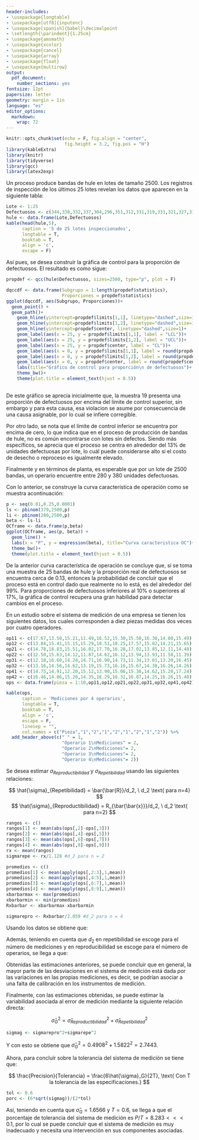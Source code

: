 ```yaml
---
header-includes:
- \usepackage{longtable}
- \usepackage[utf8]{inputenc}
- \usepackage[spanish]{babel}\decimalpoint
- \setlength{\parindent}{1.25cm}
- \usepackage{amsmath}
- \usepackage{xcolor}
- \usepackage{cancel}
- \usepackage{array}
- \usepackage{float}
- \usepackage{multirow}
output:
  pdf_document: 
    number_sections: yes
fontsize: 12pt
papersize: letter
geometry: margin = 1in
language: "es"
editor_options: 
  markdown: 
    wrap: 72
---
```


```r
knitr::opts_chunk$set(echo = F, fig.align = "center",
                      fig.height = 3.2, fig.pos = "H")
library(kableExtra)
library(knitr)
library(tidyverse)
library(qcc)
library(latex2exp)
```

```{=tex}
\input{titlepage}
\thispagestyle{empty}
\tableofcontents
\newpage
\thispagestyle{empty}
\listoffigures
\newpage
```

```{=tex}
\pagestyle{myheadings}
\setcounter{page}{4}
```

<!-- Gaviria -->

\section{Ejercicio 1}

Un proceso produce bandas de hule en lotes de tamaño 2500. Los registros de inspección de los últimos 25 lotes revelan los datos que aparecen en la siguiente tabla:

```r
Lote <- 1:25
Defectuosos <- c(344,338,332,337,304,296,351,312,331,319,331,321,327,310,332,312,329,352,386,335,324,335,327,320,340)
hule <- data.frame(Lote,Defectuosos)
kable(head(hule,5),
      caption = '5 de 25 lotes inspeccionados',
      longtable = T,
      booktab = T, 
      align = 'c',
      escape = F)
```

\subsection{Literal a}

Así pues, se desea construír la gráfica de control para la proporción de defectuosos. El resultado es como sigue:

```r
propdef <- qcc(hule$Defectuosos, sizes=2500, type="p", plot = F)

dqccdf <- data.frame(Subgrupo = 1:length(propdef$statistics), 
                     Proporciones = propdef$statistics)
ggplot(dqccdf, aes(Subgrupo, Proporciones))+
  geom_point() +
  geom_path()+
    geom_hline(yintercept=propdef$limits[1,1], linetype="dashed",size=1)+
    geom_hline(yintercept=propdef$limits[1,2], linetype="dashed",size=1)+
    geom_hline(yintercept=propdef$center, linetype="dashed",size=1)+
    geom_label(aes(x = 25, y = propdef$limits[1,1], label = "LCL"))+
    geom_label(aes(x = 25, y = propdef$limits[1,2], label = "UCL"))+
    geom_label(aes(x = 25, y = propdef$center, label = "CL"))+
    geom_label(aes(x = 0, y = propdef$limits[1,1], label = round(propdef$limits[1,1],3)))+
    geom_label(aes(x = 0, y = propdef$limits[1,2], label = round(propdef$limits[1,2],3)))+
    geom_label(aes(x = 0, y = propdef$center, label = round(propdef$center,3)))+
    labs(title="Gráfico de control para proporción\n de defectuosos")+
    theme_bw()+
    theme(plot.title = element_text(hjust = 0.5))
  
```

De este gráfico se aprecia inicialmente que, la muestra 19 presenta una proporción de defectuosos por encima del límite de control superior, sin embargo y para esta causa, esa violacion se asume por consecuencia de una causa asignable, por lo cual se infiere corregible. 

Por otro lado, se nota que el límite de control inferior se encuentra por encima de cero, lo que indica que en el proceso de producción de bandas de hule, no es común encontrarse con lotes sin defectos. Siendo más específicos, se aprecia que el proceso se centra en alrededor del 13% de unidades defectuosas por lote, lo cuál puede considerarse alto si el costo de desecho o reproceso es igualmente elevado. 

Finalmente y en términos de planta, es esperable que por un lote de 2500 bandas, un operario encuentre entre 280 y 380 unidades defectuosas. 

\subsection{Literal b}

Con lo anterior, se construye la curva característica de operación como se muestra acontinuación:

```r
p <- seq(0.01,0.25,0.0001)
ls <- pbinom(379,2500,p)
li <- pbinom(280,2500,p)
beta <- ls-li
OCframe <- data.frame(p,beta)
ggplot(OCframe, aes(p, beta)) +
  geom_line() +
  labs(x = "P", y = expression(beta), title="Curva caracteristica OC")+
  theme_bw()+
  theme(plot.title = element_text(hjust = 0.5))
```

De la anterior curva característica de operación se concluye que, si se toma una muestra de 25 bandas de hule y la proporción real de defectuosos se encuentra cerca de 0.13, entonces la probabilidad de concluír que el proceso está en control dado que realmente no lo está, es del alrededor del 99%. Para proporciones de defectuosos inferiores al 10% o superiores al 17%, la gráfica de control recupera una gran habilidad para detectar cambios en el proceso.

<!-- Juanjo -->

\section{Ejercicio 2}

<!-- Simon -->

\section{Ejercicio 3}

\section{Ejercicio 4}

<!-- Gaviria -->

\section{Ejercicio 5}

En un estudio sobre el sistema de medición de una empresa se tienen los siguientes datos, los cuales corresponden a diez piezas medidas dos veces por cuatro operadores.

```r
op11 <- c(17.67,13.50,15.21,11.49,16.52,15.30,15.50,16.30,14.80,15.49)
op12 <- c(13.84,15.41,15.15,15.29,18.51,18.25,17.57,15.82,14.21,15.65)
op21 <- c(14.78,18.83,15.51,16.02,17.70,16.28,17.02,13.85,12.11,14.48)
op22 <- c(12.50,15.63,14.12,11.87,14.62,16.12,13.94,13.93,11.58,11.39)
op31 <- c(12.10,16.60,14.24,14.71,16.90,14.73,11.34,13.01,13.20,16.45)
op32 <- c(13.16,14.56,14.62,13.19,15.73,16.16,15.67,14.38,16.26,14.26)
op41 <- c(14.75,14.91,12.20,15.12,13.90,15.06,15.36,14.62,15.20,17.24)
op42 <- c(16.46,14.86,15.20,14.35,16.29,16.32,16.87,14.25,16.26,15.40)
ops <- data.frame(pieza = 1:10,op11,op12,op21,op22,op31,op32,op41,op42)

kable(ops,
      caption = 'Mediciones por 4 operarios',
      longtable = T,
      booktab = T, 
      align = 'c',
      escape = F,
      linesep = "",
      col.names = c("Pieza","1","2","1","2","1","2","1","2")) %>%
  add_header_above(c(" " = 1,
                     "Operario 1\nMediciones" = 2, 
                     "Operario 2\nMediciones"= 2,
                     "Operario 3\nMediciones"= 2,
                     "Operario 4\nMediciones"= 2))
```

\subsection{Literal a}

Se desea estimar $\sigma_{Reproductibilidad}$ y $\sigma_{Repetibilidad}$ usando las siguientes relaciones:

$$
\hat{\sigma}_{Repetibilidad} = \bar{\bar{R}}/d_2, \ d_2 \text{ para n=4}
$$
$$
\hat{\sigma}_{Reproductibilidad} = R_{\bar{\bar{x}}}/d_2, \ d_2 \text{ para n=2}
$$
```r
rangos <- c()
rangos[1] <- mean(abs(ops[,2]-ops[,3]))
rangos[2] <- mean(abs(ops[,4]-ops[,5]))
rangos[3] <- mean(abs(ops[,6]-ops[,7]))
rangos[4] <- mean(abs(ops[,8]-ops[,9]))
rx <- mean(rangos) 
sigmarepe <- rx/1.128 #d_2 para n = 2

promedios <- c()
promedios[1] <- mean(apply(ops[,2:3],1,mean))
promedios[2] <- mean(apply(ops[,4:5],1,mean))
promedios[3] <- mean(apply(ops[,6:7],1,mean))
promedios[4] <- mean(apply(ops[,8:9],1,mean))
xbarbarmax <- max(promedios)
xbarbarmin <- min(promedios)
Rxbarbar <- xbarbarmax-xbarbarmin

sigmarepro <- Rxbarbar/2.059 #d_2 para n = 4
```


Usando los datos se obtiene que:

\begin{itemize}
\item $\bar{\bar{R}} = 1.7848$
\item $R_{\bar{\bar{x}}} = 1.011$
\end{itemize}

Además, teniendo en cuenta que $d_2$ en repetibilidad se escoge para el número de mediciones y en reproducibilidad se escoge para el número de operarios, se llega a que:

\begin{itemize}
\item $\hat{\sigma}_{Repetibilidad} = 1.5822$
\item $\hat{\sigma}_{Reproductibilidad} = 0.4908$
\end{itemize}

\subsection{Literal b}

Obtenidas las estimaciones anteriores, se puede concluír que en general, la mayor parte de las desviaciones en el sistema de medición está dada por las variaciones en las propias mediciones, es decir, se podrían asociar a una falta de calibración en los instrumentos de medición.

\subsection{Literal c}

Finalmente, con las estimaciones obtenidas, se puede estimar la variabilidad asociada al error de medición mediante la siguiente relación directa:

$$
\hat{\sigma}_G^2 = \hat{\sigma}^2_{Reproductibilidad} + \hat{\sigma}^2_{Repetibilidad}
$$
```r
sigmag <- sigmarepro^2+sigmarepe^2
```

Y con esto se obtiene que $\hat{\sigma}_G^2 = 0.4908^2+1.5822^2 = 2.7443$. 

Ahora, para concluír sobre la tolerancia del sistema de medición se tiene que:

$$
\frac{Precision}{Tolerancia} = \frac{6\hat{\sigma}_G}{2T}, \text{ Con T la tolerancia de las especificaciones.}
$$
```r
tol <- 0.6
porc <- (6*sqrt(sigmag))/(2*tol)
```

Así, teniendo en cuenta que $\hat{\sigma}_G = 1.6566$ y $T=0.6$, se llega a que el porcentaje de tolerancia del sistema de medición es $P/T = 8.283  <<< 0.1$, por lo cual se puede concluír que el sistema de medición es muy inadecuado y necesita una intervención en sus componentes asociadas.



